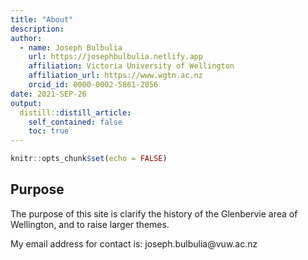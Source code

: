 ```yaml
---
title: "About"
description:
author:
  - name: Joseph Bulbulia
    url: https://josephbulbulia.netlify.app
    affiliation: Victoria University of Wellington
    affiliation_url: https://www.wgtn.ac.nz
    orcid_id: 0000-0002-5861-2056
date: 2021-SEP-26
output:
  distill::distill_article:
    self_contained: false
    toc: true
--- 
```

```r
knitr::opts_chunk$set(echo = FALSE)
```

## Purpose

The purpose of this site is clarify the history of the Glenbervie area of Wellington, and to raise larger themes.

My email address for contact is: joseph.bulbulia@vuw.ac.nz
